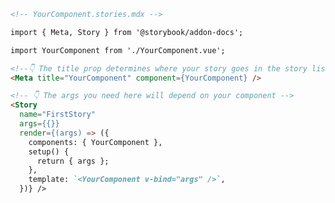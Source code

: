 ```md
<!-- YourComponent.stories.mdx -->

import { Meta, Story } from '@storybook/addon-docs';

import YourComponent from './YourComponent.vue';

<!--👇 The title prop determines where your story goes in the story list -->
<Meta title="YourComponent" component={YourComponent} />

<!-- 👇 The args you need here will depend on your component -->
<Story
  name="FirstStory"
  args={{}}
  render={(args) => ({
    components: { YourComponent },
    setup() {
      return { args };
    },
    template: `<YourComponent v-bind="args" />`,
  })} />
```